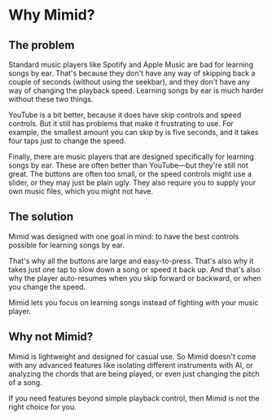 # Why Mimid?

## The problem

Standard music players like Spotify and Apple Music are bad for learning songs by ear.
That's because they don't have any way of skipping back a couple of seconds (without using the seekbar),
and they don't have any way of changing the playback speed.
Learning songs by ear is much harder without these two things.

YouTube is a bit better, because it does have skip controls and speed controls.
But it still has problems that make it frustrating to use.
For example, the smallest amount you can skip by is five seconds,
and it takes four taps just to change the speed.

Finally, there are music players that are designed specifically for learning songs by ear.
These are often better than YouTube—but they're still not great.
The buttons are often too small, or the speed controls might use a slider, or they may just be plain ugly.
They also require you to supply your own music files, which you might not have.

## The solution

Mimid was designed with one goal in mind:
to have the best controls possible for learning songs by ear.

That's why all the buttons are large and easy-to-press.
That's also why it takes just one tap to slow down a song or speed it back up.
And that's also why the player auto-resumes when you skip forward or backward, or when you change the speed.

Mimid lets you focus on learning songs instead of fighting with your music player.

## Why not Mimid?

Mimid is lightweight and designed for casual use.
So Mimid doesn't come with any advanced features like isolating different instruments with AI,
or analyzing the chords that are being played, or even just changing the pitch of a song.

If you need features beyond simple playback control, then Mimid is not the right choice for you.
